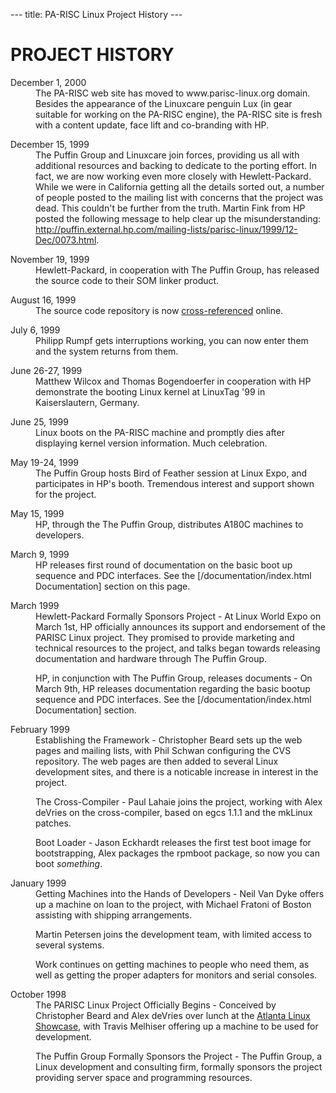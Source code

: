 ---
title: PA-RISC Linux Project History
---

= PROJECT HISTORY =

; December 1, 2000  
: The PA-RISC web site has moved to www.parisc-linux.org domain. Besides the appearance of the Linuxcare penguin Lux (in gear suitable for working on the PA-RISC engine), the PA-RISC site is fresh with a content update, face lift and co-branding with HP.

; December 15, 1999
: The Puffin Group and Linuxcare join forces, providing us all with additional resources and backing to dedicate to the porting effort. In fact, we are now working even more closely with Hewlett-Packard. While we were in California getting all the details sorted out, a number of people posted to the mailing list with concerns that the project was dead. This couldn't be further from the truth. Martin Fink from HP posted the following message to help clear up the misunderstanding: http://puffin.external.hp.com/mailing-lists/parisc-linux/1999/12-Dec/0073.html.

; November 19, 1999
: Hewlett-Packard, in cooperation with The Puffin Group, has released the source code to their SOM linker product.

; August 16, 1999
: The source code repository is now [http://puffin.external.hp.com/lxr/source cross-referenced] online.

; July 6, 1999
: Philipp Rumpf gets interruptions working, you can now enter them and the system returns from them.

; June 26-27, 1999
: Matthew Wilcox and Thomas Bogendoerfer in cooperation with HP demonstrate the booting Linux kernel at LinuxTag '99 in Kaiserslautern, Germany.

; June 25, 1999
: Linux boots on the PA-RISC machine and promptly dies after displaying kernel version information. Much celebration.

; May 19-24, 1999
: The Puffin Group hosts Bird of Feather session at Linux Expo, and participates in HP's booth. Tremendous interest and support shown for the project.

; May 15, 1999
: HP, through the The Puffin Group, distributes A180C machines to developers.

; March 9, 1999
: HP releases first round of documentation on the basic boot up sequence and PDC interfaces. See the [/documentation/index.html Documentation] section on this page.

; March 1999
: Hewlett-Packard Formally Sponsors Project - At Linux World Expo on March 1st, HP officially announces its support and endorsement of the PARISC Linux project. They promised to provide marketing and technical resources to the project, and talks began towards releasing documentation and hardware through The Puffin Group.

: HP, in conjunction with The Puffin Group, releases documents - On March 9th, HP releases documentation regarding the basic bootup sequence and PDC interfaces. See the [/documentation/index.html Documentation] section.

; February 1999
: Establishing the Framework - Christopher Beard sets up the web pages and mailing lists, with Phil Schwan configuring the CVS repository. The web pages are then added to several Linux development sites, and there is a noticable increase in interest in the project.

: The Cross-Compiler - Paul Lahaie joins the project, working with Alex deVries on the cross-compiler, based on egcs 1.1.1 and the mkLinux patches.

: Boot Loader - Jason Eckhardt releases the first test boot image for bootstrapping, Alex packages the rpmboot package, so now you can boot ''something''.

; January 1999
: Getting Machines into the Hands of Developers - Neil Van Dyke offers up a machine on loan to the project, with Michael Fratoni of Boston assisting with shipping arrangements.

: Martin Petersen joins the development team, with limited access to several systems.

: Work continues on getting machines to people who need them, as well as getting the proper adapters for monitors and serial consoles.

; October 1998
: The PARISC Linux Project Officially Begins - Conceived by Christopher Beard and Alex deVries over lunch at the [http://linuxshowcase.org/ Atlanta Linux Showcase], with Travis Melhiser offering up a machine to be used for development.

: The Puffin Group Formally Sponsors the Project - The Puffin Group, a Linux development and consulting firm, formally sponsors the project providing server space and programming resources.